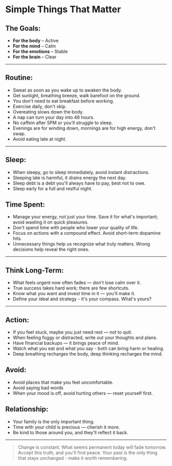 # Simple Things That Matter

<Cover
  src="/cover-1.jpg"
  alt="Image from the movie Alien - from cosmos.com"
  caption="my home town"
/>
## The Goals:

- **For the body** – Active
- **For the mind** – Calm
- **For the emotions** – Stable
- **For the brain** – Clear

---

## Routine:

- Sweat as soon as you wake up to awaken the body.
- Get sunlight, breathing breeze, walk barefoot on the ground.
- You don't need to eat breakfast before working.
- Exercise daily, don't skip.
- Overeating slows down the body.
- A nap can turn your day into 48 hours.
- No caffein after 5PM or you'll struggle to sleep.
- Evenings are for winding down, mornings are for high energy, don't swap.
- Avoid eating late at night.

---

## Sleep:

- When sleepy, go to sleep immediately, avoid instant distractions.
- Sleeping late is harmful, it drains energy the next day.
- Sleep debt is a debt you'll always have to pay, best not to owe.
- Sleep early for a full and restful night.

## Time Spent:

- Manage your energy, not just your time. Save it for what's important; avoid wasting it on quick pleasures.
- Don't spend time with people who lower your quality of life.
- Focus on actions with a compound effect. Avoid short-term dopamine hits.
- Unnecessary things help us recognize what truly matters. Wrong decisions help reveal the right ones.

---

## Think Long-Term:

- What feels urgent now often fades — don't lose calm over it.
- True success takes hard work; there are few shortcuts.
- Know what you want and invest time in it — you'll make it.
- Define your ideal and strategy - it's your compass. What's yours?

---

## Action:

- If you feel stuck, maybe you just need rest — not to quit.
- When feeling foggy or distracted, write out your thoughts and plans.
- Have financial backups — it brings peace of mind.
- Watch what you eat and what you say - both can bring harm or healing.
- Deep breathing recharges the body, deep thinking recharges the mind.

## Avoid:

- Avoid places that make you feel uncomfortable.
- Avoid saying bad words
- When your mood is off, avoid hurting others — reset yourself first.

## Relationship:

- Your family is the only important thing.
- Time with your child is precious — cherish it more.
- Be kind to those around you, and they'll reflect it back.

---

> Change is constant. What seems permanent today will fade tomorrow. Accept this truth, and you'll find peace. Your past is the only thing that stays unchanged - make it worth remembering.
